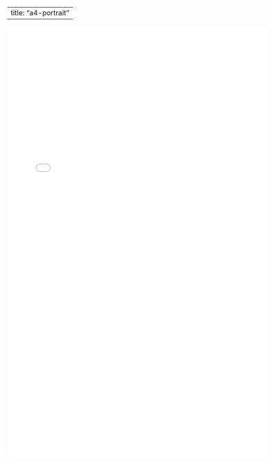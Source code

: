
---
title: "a4-portrait"
---

```{=html}
<embed src="a4-portrait/document.pdf" width="600px" height="1000px"/>
```

